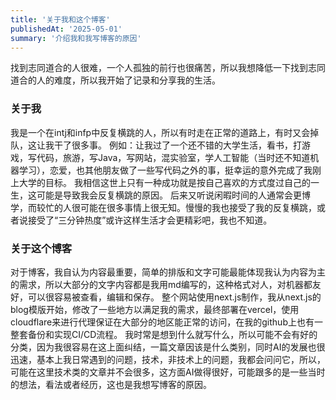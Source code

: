 ```yaml
---
title: '关于我和这个博客'
publishedAt: '2025-05-01'
summary: '介绍我和我写博客的原因'
---
```


找到志同道合的人很难，一个人孤独的前行也很痛苦，所以我想降低一下找到志同道合的人的难度，所以我开始了记录和分享我的生活。

### 关于我

我是一个在intj和infp中反复横跳的人，所以有时走在正常的道路上，有时又会掉队，这让我干了很多事。
例如：让我过了一个还不错的大学生活，看书，打游戏，写代码，旅游，写Java，写网站，混实验室，学人工智能（当时还不知道机器学习），恋爱，也其他朋友做了一些写代码之外的事，挺幸运的意外完成了我刚上大学的目标。
我相信这世上只有一种成功就是按自己喜欢的方式度过自己的一生，这可能是导致我会反复横跳的原因。
后来又听说闲暇时间的人通常会更博学，而较忙的人很可能在很多事情上很无知。慢慢的我也接受了我的反复横跳，或者说接受了“三分钟热度”或许这样生活才会更精彩吧，我也不知道。

### 关于这个博客

对于博客，我自认为内容最重要，简单的排版和文字可能最能体现我认为内容为主的需求，所以大部分的文字内容都是我用md编写的，这种格式对人，对机器都友好，可以很容易被查看，编辑和保存。
整个网站使用next.js制作，我从next.js的blog模版开始，修改了一些地方以满足我的需求，最终部署在vercel，使用cloudflare来进行代理保证在大部分的地区能正常的访问，在我的github上也有一整套备份和实现CI/CD流程。
我时常是想到什么就写什么，所以可能不会有好的分类，因为我很容易在这上面纠结，一篇文章因该是什么类别，同时AI的发展也很迅速，基本上我日常遇到的问题，技术，非技术上的问题，我都会问问它，所以，可能在这里技术类的文章并不会很多，这方面AI做得很好，可能跟多的是一些当时的想法，看法或者经历，这也是我想写博客的原因。
